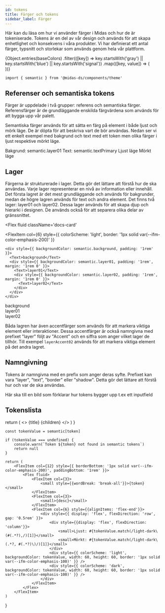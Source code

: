 ```yaml
---
id: tokens
title: Färger och tokens
sidebar_label: Färger
---
```



Här kan du läsa om hur vi använder färger i Midas och hur de är tokeniserade. Tokens är en del av vår design och används för att skapa enhetlighet och konsekvens i våra produkter. Vi har definierat ett antal färger, typsnitt och storlekar som används genom hela vår plattform.

<div style={{ display: 'flex', flexFlow: 'row wrap', marginBottom: '2rem' }}>
  {Object.entries(baseColors)
    .filter(([key]) => key.startsWith('gray') || key.startsWith('blue') || key.startsWith('signal'))
    .map(([key, value]) => (
      <div
        style={{ backgroundColor: value, width: 60, height: 60 }}
        key={key}
      />
    ))}
</div>

```tsx
import { semantic } from '@midas-ds/components/theme'
```

## Referenser och semantiska tokens

Färger är uppdelade i två grupper: referens och semantiska färger. Referensfärger är de grundläggande enskilda färgvärdena som används för att bygga upp vår palett.

Semantiska färger används för att sätta en färg på element i både ljust och mörk läge. De är döpta för att beskriva vart de bör användas. Nedan ser vi ett enkelt exempel med bakgrund och text med ett token men olika färger i ljust respektive mörkt läge.

<Flex className='docs-card'>
  <FlexItem col={12}>
    <Text>Bakgrund: semantic.layer01</Text>
    <Text>Text: semantic.textPrimary</Text>
  </FlexItem>
  <FlexItem
    col={6}
    style={{ backgroundColor: semantic.layer01, colorScheme: 'light', padding: '1rem' }}
  >
    <Text>Ljust läge</Text>
  </FlexItem>
  <FlexItem
    col={6}
    style={{ backgroundColor: semantic.layer01, colorScheme: 'dark', padding: '1rem' }}
  >
    <Text>Mörkt läge</Text>
  </FlexItem>
</Flex>

## Lager

Färgerna är strukturerade i lager. Detta gör det lättare att förstå hur de ska användas. Varje lager representerar en nivå av information eller innehåll. Det första lagret är det mest grundläggande och används för bakgrunder, medan de högre lagren används för text och andra element.
Det finns två lager: layer01 och layer02. Dessa lager används för att skapa djup och hierarki i designen. De används också för att separera olika delar av gränssnittet.

<Flex
  fluid
  className='docs-card'
>
  <FlexItem
    col={6}
    style={{ colorScheme: 'light', border: '1px solid var(--ifm-color-emphasis-200)' }}
  >
    <div style={{ backgroundColor: semantic.background, padding: '1rem' }}>
      <Text>background</Text>
      <div style={{ backgroundColor: semantic.layer01, padding: '1rem', margin: '1rem 0' }}>
        <Text>layer01</Text>
        <div style={{ backgroundColor: semantic.layer02, padding: '1rem', margin: '1rem 0' }}>
          <Text>layer02</Text>
        </div>
      </div>
    </div>
  </FlexItem>
  <FlexItem
    col={6}
    style={{ colorScheme: 'dark' }}
  >
    <div style={{ backgroundColor: semantic.background, padding: '1rem' }}>
      <Text>background</Text>
      <div style={{ backgroundColor: semantic.layer01, padding: '1rem', margin: '1rem 0' }}>
        <Text>layer01</Text>
        <div style={{ backgroundColor: semantic.layer02, padding: '1rem', margin: '1rem 0' }}>
          <Text>layer02</Text>
        </div>
      </div>
    </div>
  </FlexItem>
</Flex>

Båda lagren har även accentfärger som används för att markera viktiga element eller interaktioner. Dessa accentfärger är också namngivna med prefixet "layer" följt av "Accent" och en siffra som anger vilket lager de tillhör. Till exempel `layerAccent02` används för att markera viktiga element på det andra lagret.

## Namngivning

Tokens är namngivna med en prefix som anger deras syfte. Prefixet kan vara "layer", "text", "border" eller "shadow". Detta gör det lättare att förstå hur och var de ska användas.

<Flex className='docs-card'>Här ska till en bild som förklarar hur tokens bygger upp t.ex ett inputfield</Flex>

## Tokenslista

<TokenGroup title='Background'>
  <Token
    token='background'
    desc='Standardbakgrund för våra applikationer'
  />
  <Token
    token='backgroundHover'
    desc='Hoverfärg för bakgrund'
  />
  <Token
    token='backgroundInverse'
    desc='Bakgrund eller element i med hög kontrast'
  />
</TokenGroup>

<TokenGroup title='Layer'>
  <Token
    token='layer01'
    desc='Yta som används på background. Sekundär bakgrundsfärg'
  />
  <Token
    token='layerHover01'
    desc='Hover state för layer01'
  />
  <Token
    token='layerSelected01'
    desc='Selected state för layer01'
  />
  <Token
    token='layerSelectedHover01'
    desc='Hover state för layerSelected01'
  />
  <Token
    token='layer02'
    desc='Yta som ligger på layer01'
  />
  <Token
    token='layerHover02'
    desc='Hover state för layer02'
  />
  <Token
    token='layerSelected02'
    desc='Selected state för layer02'
  />
  <Token
    token='layerSelectedHover02'
    desc='Hover state för layerSelected02'
  />
</TokenGroup>
<TokenGroup title='Layer accent'>
  <Token
    token='layerAccent01'
    desc='Accentfärg som används tillsammans med layer01'
  />
  <Token
    token='layerAccentHover01'
    desc='Hover state för layerAccent01'
  />
  <Token
    token='layerAccentSelected01'
    desc='Selected state för layerAccent01'
  />
  <Token
    token='layerAccent02'
    desc='Accentfärg som används tillsammans med layer02'
  />
  <Token
    token='layerAccentHover02'
    desc='Hover state för layerAccent02'
  />
  <Token
    token='layerAccentSelected02'
    desc='Selected state för layerAccent02'
  />
</TokenGroup>
<TokenGroup title='Varumärke'>
  <Token
    token='brandPrimary'
    desc='Primära röda färgen'
  />
  <Token
    token='logoPrimary'
    desc='Färg på logotypen'
  />
</TokenGroup>
<TokenGroup title='Border'>
  <Token
    token='borderStrong'
    desc='Kantlinje med hög kontrast, används med field01'
  />
  <Token
    token='borderMedium'
    desc='Kantlinje med medelög kontrast'
  />
  <Token
    token='borderSubtle'
    desc='Kantlinje med låg kontrast'
  />
  <Token
    token='borderBrand'
    desc='Primärblå kantlinje'
  />
  <Token
    token='borderInvalid'
    desc='Kantlinje för invalid state'
  />
  <Token
    token='borderDisabled'
    desc='Kantlinke för disabled state'
  />
</TokenGroup>
<TokenGroup title='Field'>
  <Token
    token='field01'
    desc='Standardfärg för fält, som ligger på background01'
  />
  <Token
    token='fieldHover01'
    desc='Hover state för field01'
  />
  <Token
    token='fieldActive01'
    desc='Active state för field01'
  />
  <Token
    token='field02'
    desc='Sekundfärfärg för fält, som ligger på layer01'
  />
  <Token
    token='fieldHover02'
    desc='Hover state för field02'
  />
  <Token
    token='fieldActive02'
    desc='Active state för field02'
  />
  <Token
    token='fieldDisabled'
    desc='Disabled state för fält'
  />
  <Token
    token='fieldSkeleton'
    desc='Skeleton state för fält'
  />
</TokenGroup>
<TokenGroup title='Icon'>
  <Token
    token='iconPrimary'
    desc='Primär ikonfärg'
  />
  <Token
    token='iconSecondary'
    desc='Sekundär ikonfärg'
  />
  <Token
    token='iconInverse'
    desc='Inverterad ikonfärg, för element på färgad bakgrunder. Ljus ikon i ljust läge och mörk ikon i mörkt läge.'
  />
  <Token
    token='iconOnColor'
    desc='Ikonfärg på färgade ytor som inte är lager'
  />
  <Token
    token='iconDisabled'
    desc='Ikoner som är disabled'
  />
  <Token
    token='iconSuccess'
    desc='Ikonfär för success state'
  />
  <Token
    token='iconInfo'
    desc='Ikonfärg för informationsikoner'
  />
  <Token
    token='iconWarning'
    desc='Ikonfärg för varningsikoner och invalid state'
  />
  <Token
    token='iconImportant'
    desc='Ikonfärg för viktig information'
  />
</TokenGroup>
<TokenGroup title='Link'>
  <Token
    token='linkEnabled'
    desc='Primärlänkfärg'
  />
  <Token
    token='linkHover'
    desc='Hover state för länkar'
  />
  <Token
    token='linkPressed'
    desc='Active/pressed state för länkar'
  />
  <Token
    token='linkVisited'
    desc='Färg för besökta länkar'
  />
</TokenGroup>
<TokenGroup title='Notifikationer'>
  <Token
    token='notificationBorderSuccess'
    desc='Kantlinje för success-notifikationer'
  />
  <Token
    token='notificationBorderInfo'
    desc='Kantlinje för notifikationer med information'
  />
  <Token
    token='notificationBorderImportant'
    desc='Kantlinje för notifikationer med viktig information'
  />
  <Token
    token='notificationBorderWarning'
    desc='Kantlinje för notifikationer med varningar'
  />
  <Token
    token='notificationBackgroundSuccess'
    desc='Bakgrund för success-notifikationer'
  />
  <Token
    token='notificationBackgroundInfo'
    desc='Bakgrund för notifikationer med information'
  />
  <Token
    token='notificationBackgroundImportant'
    desc='Bakgrund för notifikationer med varningar'
  />
  <Token
    token='notificationBackgroundWarning'
    desc='Bakgrund för notifikationer med viktig information'
  />
</TokenGroup>
<TokenGroup title='Text'>
  <Token
    token='textPrimary'
    desc='Primär textfärg. Rubriker och brödtext.'
  />
  <Token
    token='textSecondary'
    desc='Sekundär textfärg'
  />
  <Token
    token='textTertiary'
    desc='Textfärg på tertiär knapp'
  />
  <Token
    token='textOnColor'
    desc='Textfärg på färgade bakgrunder som inte är lager'
  />
  <Token
    token='textInverse'
    desc='Inverterad textfärg'
  />
  <Token
    token='textDisabled'
    desc='Textfärg för disabled state'
  />
  <Token
    token='textInvalid'
    desc='Textfärg för felmeddelanden'
  />
  <Token
    token='textPlaceholder'
    desc='Textfärg för platshållare'
  />
</TokenGroup>
<TokenGroup title='Button'>
  <Token
    token='buttonBackgroundPrimary'
    desc='Färg på primärknapp'
  />
  <Token
    token='buttonBackgroundPrimaryHover'
    desc='Hover state på primärknapp'
  />
  <Token
    token='buttonBackgroundPrimaryActive'
    desc='Active state för primärknapp'
  />
  <Token
    token='buttonBackgroundSecondary'
    desc='Färg på sekundärknapp'
  />
  <Token
    token='buttonBackgroundSecondaryHover'
    desc='Hover state på sekundärknapp'
  />
  <Token
    token='buttonBackgroundSecondaryActive'
    desc='Active state för sekundärknapp'
  />
  <Token
    token='buttonBackgroundTertiaryHover'
    desc='Hover state för tertiär knapp'
  />
  <Token
    token='buttonBackgroundTertiaryActive'
    desc='Active state för tertiär knapp'
  />
  <Token
    token='buttonBackgroundDanger'
    desc='Färg på danger knapp'
  />
  <Token
    token='buttonBackgroundDangerHover'
    desc='Hover state för danger knapp'
  />
  <Token
    token='buttonBackgroundDangerActive'
    desc='Active state för danger knapp'
  />
  <Token
    token='buttonBackgroundDisabled'
    desc='Disabled state för knappar'
  />
  <Token
    token='buttonBackgroundSkeleton'
    desc='Skeleton state för knappar'
  />
  <Token
    token='buttonBorderSecondary'
    desc='Kantfärg för sekundärknapp'
  />
</TokenGroup>

  return (
    <>
      <Flex fluid>
        <FlexItem col={12}>
          <Heading level={3}>{title}</Heading>
        </FlexItem>
      </Flex>
      <Flex
        fluid
        className='docs-card'
      >
        {children}
      </Flex>
    </>
  )
}

    const tokenValue = semantic[token]

    if (tokenValue === undefined) {
        console.warn(`Token ${token} not found in semantic tokens`)
        return null
    }

    return (
        <FlexItem col={12} style={{ borderBottom: '1px solid var(--ifm-color-emphasis-200)', paddingBottom: '1rem' }}>
            <Flex fluid>
                <FlexItem col={3}>
                    <small style={{wordBreak: 'break-all'}}>{token}</small>
                </FlexItem>
                <FlexItem col={3}>
                    <small>{desc}</small>
                </FlexItem>
                <FlexItem col={6} style={{alignItems: 'flex-end'}}>
                    <div style={{ display: 'flex', flexDirection: 'row', gap: '0.5rem' }}>
                        <div style={{display: 'flex', flexDirection: 'column'}}>
                            <small>Ljust: #{tokenValue.match(/light-dark\(#(.*?),/)[1]}</small>
                            <small>Mörkt: #{tokenValue.match(/light-dark\(.*?, #(.*?)\)/)[1]}</small>
                        </div>
                        <div style={{ colorScheme: 'light', backgroundColor: tokenValue, width: 60, height: 60, border: '1px solid var(--ifm-color-emphasis-100)' }} />
                        <div style={{ colorScheme: 'dark', backgroundColor: tokenValue, width: 60, height: 60, border: '1px solid var(--ifm-color-emphasis-100)' }} />
                    </div>
                </FlexItem>
            </Flex>
        </FlexItem>
    )

}

